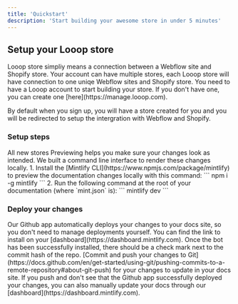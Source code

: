```yaml
---
title: 'Quickstart'
description: 'Start building your awesome store in under 5 minutes'
---
```


## Setup your Looop store
<Note>
Looop store simpliy means a connection between a Webflow site and Shopify store. Your account can have multiple stores, each Looop store will have connection to one uniqe Webflow sites and Shopify store.
</Note>
You need to have a Looop account to start building your store. If you don't have one, you can create one [here](https://manage.looop.com). 

By default when you sign up, you will have a store created for you and you will be redirected to setup the intergration with Webflow and Shopify.

### Setup steps

<AccordionGroup>
  <Accordion icon="link" title="Connect with Webflow & Shopify">
   All new stores
  </Accordion>
  <Accordion icon="rectangle-terminal" title="Import Shopify data">
    Previewing helps you make sure your changes look as intended. We built a
    command line interface to render these changes locally. 1. Install the
    [Mintlify CLI](https://www.npmjs.com/package/mintlify) to preview the
    documentation changes locally with this command: ``` npm i -g mintlify ```
    2. Run the following command at the root of your documentation (where
    `mint.json` is): ``` mintlify dev ```
  </Accordion>
</AccordionGroup>

### Deploy your changes

<AccordionGroup>

<Accordion icon="message-bot" title="Design and develop in Webflow">
  Our Github app automatically deploys your changes to your docs site, so you
  don't need to manage deployments yourself. You can find the link to install on
  your [dashboard](https://dashboard.mintlify.com). Once the bot has been
  successfully installed, there should be a check mark next to the commit hash
  of the repo.
</Accordion>
<Accordion icon="rocket" title="Deploy your site">
  [Commit and push your changes to
  Git](https://docs.github.com/en/get-started/using-git/pushing-commits-to-a-remote-repository#about-git-push)
  for your changes to update in your docs site. If you push and don't see that
  the Github app successfully deployed your changes, you can also manually
  update your docs through our [dashboard](https://dashboard.mintlify.com).
</Accordion>

</AccordionGroup>
